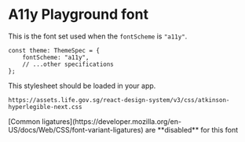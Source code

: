 
<Meta title="Foundations/Font/A11yPlayground" />

# A11y Playground font

This is the font set used when the `fontScheme` is `"a11y"`.

```tsx
const theme: ThemeSpec = {
    fontScheme: "a11y",
    // ...other specifications
};
```

This stylesheet should be loaded in your app.

```
https://assets.life.gov.sg/react-design-system/v3/css/atkinson-hyperlegible-next.css
```

<DocInfo>
    [Common
    ligatures](https://developer.mozilla.org/en-US/docs/Web/CSS/font-variant-ligatures)
    are **disabled** for this font
</DocInfo>

<FontDisplay theme={A11yTheme} />
